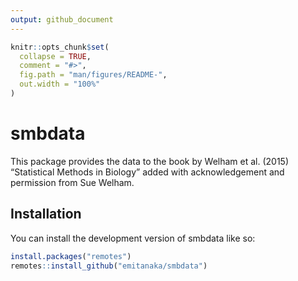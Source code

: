 ```yaml
---
output: github_document
---
```


<!-- README.md is generated from README.Rmd. Please edit that file -->

```r
knitr::opts_chunk$set(
  collapse = TRUE,
  comment = "#>",
  fig.path = "man/figures/README-",
  out.width = "100%"
)
```

# smbdata

<!-- badges: start -->
<!-- badges: end -->

This package provides the data to the book by Welham et al. (2015) "Statistical Methods in Biology" added with acknowledgement and permission from Sue Welham.

## Installation

You can install the development version of smbdata like so:

``` r
install.packages("remotes")
remotes::install_github("emitanaka/smbdata")
```
